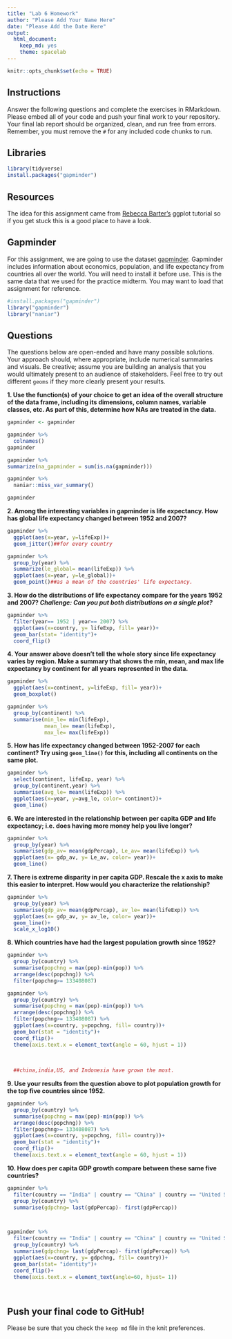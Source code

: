 ```yaml
---
title: "Lab 6 Homework"
author: "Please Add Your Name Here"
date: "Please Add the Date Here"
output:
  html_document: 
    keep_md: yes
    theme: spacelab
---
```


```r
knitr::opts_chunk$set(echo = TRUE)
```

## Instructions
Answer the following questions and complete the exercises in RMarkdown. Please embed all of your code and push your final work to your repository. Your final lab report should be organized, clean, and run free from errors. Remember, you must remove the `#` for any included code chunks to run.  

## Libraries
```r
library(tidyverse)
install.packages("gapminder")
```

## Resources
The idea for this assignment came from [Rebecca Barter's](http://www.rebeccabarter.com/blog/2017-11-17-ggplot2_tutorial/) ggplot tutorial so if you get stuck this is a good place to have a look.  

## Gapminder
For this assignment, we are going to use the dataset [gapminder](https://cran.r-project.org/web/packages/gapminder/index.html). Gapminder includes information about economics, population, and life expectancy from countries all over the world. You will need to install it before use. This is the same data that we used for the practice midterm. You may want to load that assignment for reference.  
```r
#install.packages("gapminder")
library("gapminder")
library("naniar")
```

## Questions
The questions below are open-ended and have many possible solutions. Your approach should, where appropriate, include numerical summaries and visuals. Be creative; assume you are building an analysis that you would ultimately present to an audience of stakeholders. Feel free to try out different `geoms` if they more clearly present your results.  

**1. Use the function(s) of your choice to get an idea of the overall structure of the data frame, including its dimensions, column names, variable classes, etc. As part of this, determine how NAs are treated in the data.**  

```r
gapminder <- gapminder
```


```r
gapminder %>% 
  colnames() 
gapminder

```

```r
gapminder %>% 
summarize(na_gapminder = sum(is.na(gapminder)))
```


```r
gapminder %>% 
  naniar::miss_var_summary()
```
```r
gapminder
```


**2. Among the interesting variables in gapminder is life expectancy. How has global life expectancy changed between 1952 and 2007?**

```r
gapminder %>% 
  ggplot(aes(x=year, y=lifeExp))+
  geom_jitter()##for every country
```

```r
gapminder %>% 
  group_by(year) %>% 
  summarize(le_global= mean(lifeExp)) %>% 
  ggplot(aes(x=year, y=le_global))+
  geom_point()##as a mean of the countries' life expectancy.
```





**3. How do the distributions of life expectancy compare for the years 1952 and 2007? _Challenge: Can you put both distributions on a single plot?_**
```r
gapminder %>%
  filter(year== 1952 | year== 2007) %>% 
  ggplot(aes(x=country, y= lifeExp, fill= year))+
  geom_bar(stat= "identity")+
  coord_flip()
```


**4. Your answer above doesn't tell the whole story since life expectancy varies by region. Make a summary that shows the min, mean, and max life expectancy by continent for all years represented in the data.**

```r
gapminder %>% 
  ggplot(aes(x=continent, y=lifeExp, fill= year))+
  geom_boxplot()
```

```r
gapminder %>% 
  group_by(continent) %>% 
  summarise(min_le= min(lifeExp),
            mean_le= mean(lifeExp),
            max_le= max(lifeExp))
```



**5. How has life expectancy changed between 1952-2007 for each continent? Try using `geom_line()` for this, including all continents on the same  plot.**
```r
gapminder %>% 
  select(continent, lifeExp, year) %>% 
  group_by(continent,year) %>% 
  summarise(avg_le= mean(lifeExp)) %>% 
  ggplot(aes(x=year, y=avg_le, color= continent))+
  geom_line()
```


**6. We are interested in the relationship between per capita GDP and life expectancy; i.e. does having more money help you live longer?**

```r
gapminder %>% 
  group_by(year) %>%
  summarise(gdp_av= mean(gdpPercap), Le_av= mean(lifeExp)) %>% 
  ggplot(aes(x= gdp_av, y= Le_av, color= year))+
  geom_line()
```

**7. There is extreme disparity in per capita GDP. Rescale the x axis to make this easier to interpret. How would you characterize the relationship?**

```r
gapminder %>% 
  group_by(year) %>%
  summarise(gdp_av= mean(gdpPercap), av_le= mean(lifeExp)) %>% 
  ggplot(aes(x= gdp_av, y= av_le, color= year))+
  geom_line()+
  scale_x_log10()
```


**8. Which countries have had the largest population growth since 1952?**
```r
gapminder %>% 
  group_by(country) %>% 
  summarise(popchng = max(pop)-min(pop)) %>% 
  arrange(desc(popchng)) %>%
  filter(popchng>= 133408087)

gapminder %>% 
  group_by(country) %>% 
  summarise(popchng = max(pop)-min(pop)) %>% 
  arrange(desc(popchng)) %>%
  filter(popchng>= 133408087) %>% 
  ggplot(aes(x=country, y=popchng, fill= country))+
  geom_bar(stat = "identity")+
  coord_flip()+
  theme(axis.text.x = element_text(angle = 60, hjust = 1))
  
 
  
  ##china,india,US, and Indonesia have grown the most. 
```


**9. Use your results from the question above to plot population growth for the top five countries since 1952.**
```r
gapminder %>% 
  group_by(country) %>% 
  summarise(popchng = max(pop)-min(pop)) %>% 
  arrange(desc(popchng)) %>%
  filter(popchng>= 133408087) %>% 
  ggplot(aes(x=country, y=popchng, fill= country))+
  geom_bar(stat = "identity")+
  coord_flip()+
  theme(axis.text.x = element_text(angle = 60, hjust = 1))
```


**10. How does per capita GDP growth compare between these same five countries?**
```r
gapminder %>% 
  filter(country == "India" | country == "China" | country == "United States" | country == "Indonesia") %>% 
  group_by(country) %>% 
  summarise(gdpchng= last(gdpPercap)- first(gdpPercap)) 



gapminder %>% 
  filter(country == "India" | country == "China" | country == "United States" | country == "Indonesia") %>% 
  group_by(country) %>% 
  summarise(gdpchng= last(gdpPercap)- first(gdpPercap)) %>% 
  ggplot(aes(x=country, y= gdpchng, fill= country))+
  geom_bar(stat= "identity")+
  coord_flip()+
  theme(axis.text.x = element_text(angle=60, hjust= 1))
  
  
```



## Push your final code to GitHub!
Please be sure that you check the `keep md` file in the knit preferences. 